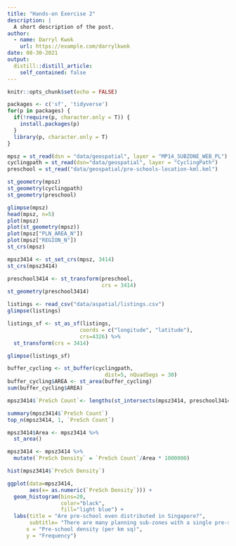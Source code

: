 ```yaml
---
title: "Hands-on Exercise 2"
description: |
  A short description of the post.
author:
  - name: Darryl Kwok
    url: https://example.com/darrylkwok
date: 08-30-2021
output:
  distill::distill_article:
    self_contained: false
---
```



```r
knitr::opts_chunk$set(echo = FALSE)
```

```r

packages <- c('sf', 'tidyverse')
for(p in packages) {
  if(!require(p, character.only = T)) {
    install.packages(p)
  }
  library(p, character.only = T)
}
```


```r
mpsz = st_read(dsn = "data/geospatial", layer = "MP14_SUBZONE_WEB_PL")
cyclingpath = st_read(dsn="data/geospatial", layer = "CyclingPath")
preschool = st_read("data/geospatial/pre-schools-location-kml.kml")

st_geometry(mpsz)
st_geometry(cyclingpath)
st_geometry(preschool)

glimpse(mpsz)
head(mpsz, n=5)
plot(mpsz)
plot(st_geometry(mpsz))
plot(mpsz["PLN_AREA_N"])
plot(mpsz["REGION_N"])
st_crs(mpsz)

mpsz3414 <- st_set_crs(mpsz, 3414)
st_crs(mpsz3414)

preschool3414 <- st_transform(preschool, 
                              crs = 3414)
st_geometry(preschool3414)

listings <- read_csv("data/aspatial/listings.csv")
glimpse(listings)

listings_sf <- st_as_sf(listings, 
                       coords = c("longitude", "latitude"),
                       crs=4326) %>%
  st_transform(crs = 3414)

glimpse(listings_sf)

buffer_cycling <- st_buffer(cyclingpath, 
                               dist=5, nQuadSegs = 30)
buffer_cycling$AREA <- st_area(buffer_cycling)
sum(buffer_cycling$AREA)

mpsz3414$`PreSch Count`<- lengths(st_intersects(mpsz3414, preschool3414))

summary(mpsz3414$`PreSch Count`)
top_n(mpsz3414, 1, `PreSch Count`)

mpsz3414$Area <- mpsz3414 %>%
  st_area()

mpsz3414 <- mpsz3414 %>%
  mutate(`PreSch Density` = `PreSch Count`/Area * 1000000)

hist(mpsz3414$`PreSch Density`)

ggplot(data=mpsz3414, 
       aes(x= as.numeric(`PreSch Density`))) +
  geom_histogram(bins=20, 
                 color="black", 
                 fill="light blue") +
  labs(title = "Are pre-school even distributed in Singapore?",
       subtitle= "There are many planning sub-zones with a single pre-school, on the other hand, \nthere are two planning sub-zones with at least 20 pre-schools",
      x = "Pre-school density (per km sq)",
      y = "Frequency")
```


